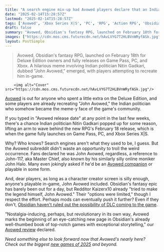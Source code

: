 ```yaml
---
title: "A search engine mix-up had Avowed players declare that an Indian politician was 'John Avowed' – and they've already made him in-game"
date: "2025-02-14T15:28:57Z"
lastmod: "2025-02-14T15:28:57Z"
tags: ['Avowed', 'Xbox Series X|S', 'PC', 'RPG', 'Action RPG', 'Obsidian']
draft: false
summary: "Avowed, Obsidian's fantasy RPG, launched on February 18th for Deluxe Edition owners and fully releases on Game Pass, PC, and Xbox.  A hilarious meme involving Indian politician Nitin Gadkari, dubbed 'John Avowed,' emerged, with players attempting to recreate him in-game."
images: ["https://cdn.mos.cms.futurecdn.net/hAvLVYG7T2HLBVnWRyfASk.jpg"]
layout: PostSimple
---
```

> Avowed, Obsidian's fantasy RPG, launched on February 18th for Deluxe Edition owners and fully releases on Game Pass, PC, and Xbox.  A hilarious meme involving Indian politician Nitin Gadkari, dubbed "John Avowed," emerged, with players attempting to recreate him in-game.


        <img alt="Cover" src="https://cdn.mos.cms.futurecdn.net/hAvLVYG7T2HLBVnWRyfASk.jpg"/>
        
[Avowed](https://www.gamesradar.com/avowed-guide/) is out for anyone who spent a little extra on the Deluxe Edition, and some players are already recreating "John Avowed," the Indian politician who somehow became the meme-y face of the game's community.

If you typed in "Avowed release date" at any point in the last few weeks, there's a chance Indian politician Nitin Gadkari popped up for some reason, lifting an arm to wave behind the new RPG's February 18 release, which is when the game fully launches on Game Pass, PC, and Xbox Series X|S.

Why? Who knows? Search engines aren't what they used to be, I guess. But the Avowed subreddit didn't waste an opportunity to troll the weird occurrence. Fans declared he was John Avowed, regardless, a reference to John-117, aka Master Chief, also known by his similarly silly online moniker John Halo. Many even jokingly asked if he'd be an [Avowed companion](https://www.gamesradar.com/games/action-rpg/avowed-companions/) or playable in some form.

And, dear players, as long as a character creator screen is silly enough, anyone's playable in-game, John Avowed included. Obsidian's fantasy epic has barely been out for a day, but Redditor Kaizerx10 already "tried to make the legend himself, John Avowed." Their "options were limited," though I respect the effort. Perhaps mods can eventually push it further? Even if they don't, [Obsidian haven't ruled out the possibility of DLC coming to the game](https://www.gamesradar.com/games/rpg/avowed-director-confirms-the-game-follows-the-outer-worlds-lead-to-skip-new-game-plus-but-dlc-is-still-a-maybe/).

"Nostalgia-inducing, perhaps, but revolutionary in its own way, Avowed marks the beginning of an eye-catching new page in Obsidian's already well-thumbed book of top-notch games with exceptional storytelling," our [Avowed review](https://www.gamesradar.com/games/rpg/avowed-review/) declared.

*Need something else to look forward now that Avowed's nearly here? Check out the biggest *[<u><em>new games of 2025</em></u>](https://www.gamesradar.com/video-game-release-dates/)* and beyond.*
        